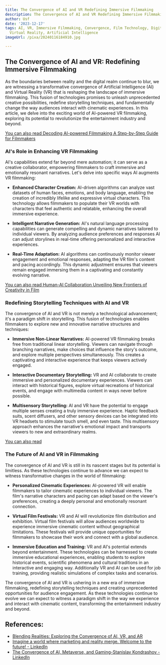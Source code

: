 ```yaml
---
title: The Convergence of AI and VR Redefining Immersive Filmmaking
description: The Convergence of AI and VR Redefining Immersive Filmmaking
author: Usf
date: '2023-12-17'
tags: AI, VR, Immersive Filmmaking, Convergence, Film Technology, Digital Storytelling,
  Virtual Reality, Artificial Intelligence
imageUrl: /pixa/20240116184910.jpg

---
```

## The Convergence of AI and VR: Redefining Immersive Filmmaking

As the boundaries between reality and the digital realm continue to blur, we are witnessing a transformative convergence of Artificial  Intelligence (AI) and Virtual Reality (VR)  that is reshaping the landscape of immersive filmmaking. This  fusion of technologies promises to unleash unprecedented creative possibilities, redefine storytelling techniques, and fundamentally change the way audiences interact with cinematic experiences. In this article, we delve into the exciting world of AI-powered VR filmmaking, exploring its potential to revolutionize  the entertainment industry and beyond.

[You can also  read Decoding AI-powered Filmmaking A Step-by-Step Guide for Filmmakers](Decoding%20AI-powered%20Filmmaking%20A%20Step-by-Step%20Guide%20for%20Filmmakers)


### AI's Role in Enhancing VR Filmmaking

AI's capabilities extend far  beyond mere automation; it can serve as a creative collaborator, empowering filmmakers to craft immersive and emotionally resonant  narratives. Let's delve  into specific ways AI augments VR filmmaking:

- **Enhanced Character  Creation:** AI-driven  algorithms can analyze vast datasets of human faces, emotions, and body language,  enabling the creation of incredibly lifelike and expressive virtual characters. This technology  allows filmmakers to populate their  VR worlds  with  characters that feel authentic and relatable, enhancing the overall  immersive experience.

- **Intelligent Narrative Generation:** AI's  natural language processing  capabilities can generate compelling and dynamic narratives tailored to individual viewers. By analyzing  audience preferences and  responses AI can adjust storylines in  real-time offering personalized and interactive experiences.

- **Real-Time  Adaptation:** AI  algorithms can continuously monitor viewer engagement and emotional responses, adapting the VR film's content and pacing accordingly. This dynamic adjustment ensures that viewers remain engaged immersing them in a captivating and constantly evolving narrative.

[You can also read Human-AI Collaboration Unveiling New Frontiers of  Creativity in  Film](Human-AI%20Collaboration%20Unveiling%20New%20Frontiers%20of%20Creativity%20in%20Film)


### Redefining Storytelling Techniques with AI and VR

The convergence of AI and VR is not merely a  technological advancement;  it's a paradigm shift  in storytelling. This fusion of technologies enables filmmakers to  explore new and innovative narrative structures and techniques:

- **Immersive Non-Linear Narratives:**  AI-powered VR filmmaking breaks free from traditional linear  storytelling. Viewers can  navigate through branching  narratives, make choices that influence the story's outcome,  and explore multiple perspectives  simultaneously. This creates a captivating and interactive experience  that keeps viewers actively engaged.

- **Interactive Documentary Storytelling:** VR and AI collaborate to create immersive and  personalized documentary experiences. Viewers can interact with historical figures, explore virtual recreations of historical  events,  and engage with  multimedia content in ways never before possible.

- **Multisensory Storytelling:**  AI and VR have the potential to engage multiple senses creating a truly immersive experience.  Haptic feedback suits, scent diffusers, and other sensory devices can be  integrated into  VR headsets  to stimulate touch smell, and even taste.  This multisensory approach enhances the narrative's emotional impact and  transports viewers to new and extraordinary realms.

[You can also read ]()


### The Future of AI and VR  in Filmmaking

The convergence of AI  and VR is still  in its nascent stages but its potential  is limitless.  As these technologies continue to advance  we can expect to witness transformative changes in the world of filmmaking:

- **Personalized Cinematic Experiences:** AI-powered VR will enable filmmakers to tailor  cinematic experiences to individual viewers. The film's narrative characters and pacing can adapt based on the viewer's preferences, creating a deeply personal and  emotionally resonant  connection.

- **Virtual Film  Festivals:** VR and AI will revolutionize film distribution and exhibition. Virtual film festivals will allow audiences worldwide  to experience immersive cinematic content without geographical limitations. These  festivals will provide unique opportunities for filmmakers to showcase their work and connect with a global audience.

- **Immersive Education and Training:** VR and AI's potential extends beyond entertainment. These technologies can be harnessed to create immersive  educational experiences, enabling students to explore historical events, scientific phenomena and cultural traditions in an  interactive and engaging way. Additionally VR and AI can be used for job training, providing realistic simulations of complex tasks and scenarios.

The convergence of AI and VR is ushering in a new  era of immersive filmmaking,  redefining storytelling techniques and creating unprecedented opportunities for audience  engagement.  As these technologies continue  to evolve we can expect to witness a paradigm shift in the way we experience and interact with cinematic content, transforming the entertainment  industry and beyond.

## References:
- [Blending Realities: Exploring the Convergence of AI, VR, and AR](https://blog.thatagency.com/blending-realities-with-ai-vr-and-ar)
- [Imagine a world where marketing and reality merge. Welcome to the future! - LinkedIn](https://www.linkedin.com/pulse/imagine-world-where-marketing-reality-merge-welcome-future-bonanno)
- [The Convergence of AI, Metaverse, and Gaming-Stanislav Kondrashov - LinkedIn](https://www.linkedin.com/pulse/convergence-ai-metaverse-gaming-glimpse-future-stanislav-kondrashov-oxe5e?trk=article-ssr-frontend-pulse_more-articles_related-content-card)
